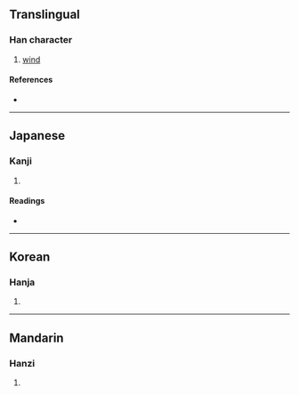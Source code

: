 ==Translingual==

===Han character===
{{Han char|rn=16|rad=几|as=06|sn=8|four=|canj=竹弓一日 (HNMA)|ids=⿵[[几|⺇]][[百]]}}

# [[wind]]

====References====
* {{Han ref|kx=0134.221|dkj=01776|hdz=80009.260|uh=51EE|ud=20974}}

----

==Japanese==

===Kanji===
{{ja-kanji|grade=|rs=几06}}

# {{defn|lang=ja|sort=几06}}

====Readings====
* {{ja-readings|on=[[ふう]] (fū), [[ふ]] (fu)|kun=[[かぜ]] (kaze)}}

----

==Korean==

===Hanja===
{{ko-hanja|hangeul=풍|rv=pung|mr=p'ung}}

# {{defn|lang=ko|sort=几06}}

----

==Mandarin==

===Hanzi===
{{cmn-hanzi|pin=[[fēng]] ([[feng1]])|wg=feng<sup>1</sup>}}

# {{defn|lang=cmn|sort=几06}}

[[fr:凮]]
[[ko:凮]]
[[pl:凮]]
[[zh:凮]]
